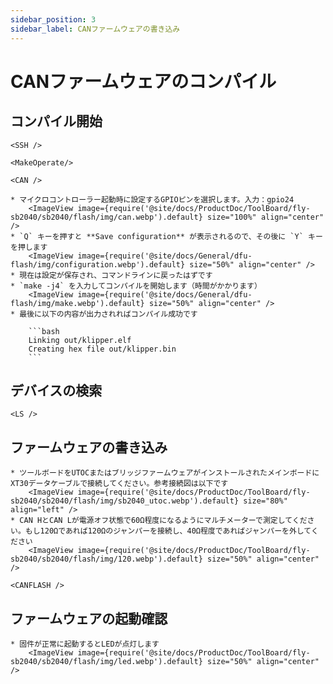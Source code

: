 ```yaml
---
sidebar_position: 3
sidebar_label: CANファームウェアの書き込み
---
```




# CANファームウェアのコンパイル

## コンパイル開始

    <SSH />

    <MakeOperate/>

    <CAN />

    * マイクロコントローラー起動時に設定するGPIOピンを選択します。入力：gpio24
        <ImageView image={require('@site/docs/ProductDoc/ToolBoard/fly-sb2040/sb2040/flash/img/can.webp').default} size="100%" align="center" />
    * `Q` キーを押すと **Save configuration** が表示されるので、その後に `Y` キーを押します
        <ImageView image={require('@site/docs/General/dfu-flash/img/configuration.webp').default} size="50%" align="center" />
    * 現在は設定が保存され、コマンドラインに戻ったはずです
    * `make -j4` を入力してコンパイルを開始します（時間がかかります）
        <ImageView image={require('@site/docs/General/dfu-flash/img/make.webp').default} size="50%" align="center" />
    * 最後に以下の内容が出力されればコンパイル成功です

        ```bash
        Linking out/klipper.elf
        Creating hex file out/klipper.bin
        ```

## デバイスの検索

    <LS />


## ファームウェアの書き込み

    * ツールボードをUTOCまたはブリッジファームウェアがインストールされたメインボードにXT30データケーブルで接続してください。参考接続図は以下です
        <ImageView image={require('@site/docs/ProductDoc/ToolBoard/fly-sb2040/sb2040/flash/img/sb2040_utoc.webp').default} size="80%" align="left" />
    * CAN HとCAN Lが電源オフ状態で60Ω程度になるようにマルチメーターで測定してください。もし120Ωであれば120Ωのジャンパーを接続し、40Ω程度であればジャンパーを外してください
        <ImageView image={require('@site/docs/ProductDoc/ToolBoard/fly-sb2040/sb2040/flash/img/120.webp').default} size="50%" align="center" />

    <CANFLASH />

## ファームウェアの起動確認

    * 固件が正常に起動するとLEDが点灯します
        <ImageView image={require('@site/docs/ProductDoc/ToolBoard/fly-sb2040/sb2040/flash/img/led.webp').default} size="50%" align="center" />

